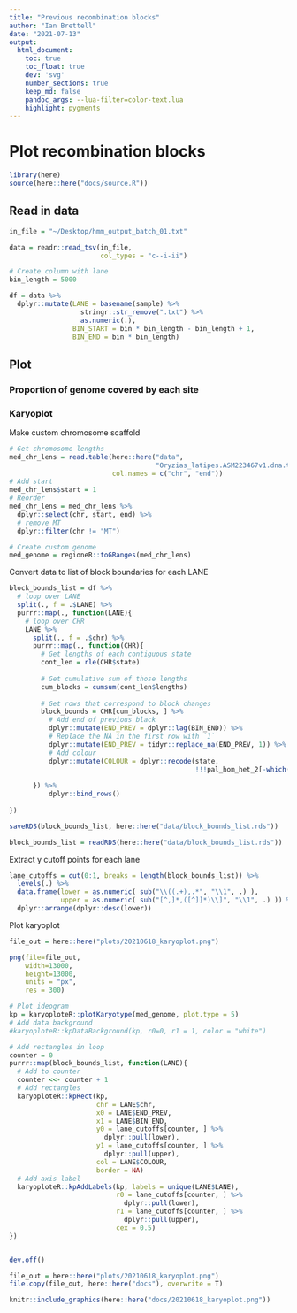 ```yaml
---
title: "Previous recombination blocks"
author: "Ian Brettell"
date: "2021-07-13"
output:
  html_document:
    toc: true
    toc_float: true
    dev: 'svg'
    number_sections: true
    keep_md: false
    pandoc_args: --lua-filter=color-text.lua
    highlight: pygments
---
```


# Plot recombination blocks

```r
library(here)
source(here::here("docs/source.R"))
```

## Read in data

```r
in_file = "~/Desktop/hmm_output_batch_01.txt"

data = readr::read_tsv(in_file,
                       col_types = "c--i-ii")

# Create column with lane
bin_length = 5000

df = data %>% 
  dplyr::mutate(LANE = basename(sample) %>% 
                  stringr::str_remove(".txt") %>% 
                  as.numeric(.),
                BIN_START = bin * bin_length - bin_length + 1,
                BIN_END = bin * bin_length) 
```

## Plot

### Proportion of genome covered by each site



### Karyoplot

Make custom chromosome scaffold

```r
# Get chromosome lengths
med_chr_lens = read.table(here::here("data",
                                     "Oryzias_latipes.ASM223467v1.dna.toplevel.fa_chr_counts.txt"),
                          col.names = c("chr", "end"))
# Add start
med_chr_lens$start = 1
# Reorder
med_chr_lens = med_chr_lens %>% 
  dplyr::select(chr, start, end) %>% 
  # remove MT
  dplyr::filter(chr != "MT")

# Create custom genome 
med_genome = regioneR::toGRanges(med_chr_lens)
```

Convert data to list of block boundaries for each LANE

```r

block_bounds_list = df %>% 
  # loop over LANE
  split(., f = .$LANE) %>% 
  purrr::map(., function(LANE){
    # loop over CHR
    LANE %>% 
      split(., f = .$chr) %>% 
      purrr::map(., function(CHR){
        # Get lengths of each contiguous state
        cont_len = rle(CHR$state)
        
        # Get cumulative sum of those lengths
        cum_blocks = cumsum(cont_len$lengths)
        
        # Get rows that correspond to block changes
        block_bounds = CHR[cum_blocks, ] %>% 
          # Add end of previous black
          dplyr::mutate(END_PREV = dplyr::lag(BIN_END)) %>% 
          # Replace the NA in the first row with `1`
          dplyr::mutate(END_PREV = tidyr::replace_na(END_PREV, 1)) %>% 
          # Add colour
          dplyr::mutate(COLOUR = dplyr::recode(state,
                                               !!!pal_hom_het_2[-which(names(pal_hom_het_2) == "UNCLASSIFIED")])) 
        
      }) %>% 
          dplyr::bind_rows()
    
})

```

```r
saveRDS(block_bounds_list, here::here("data/block_bounds_list.rds"))
```

```r
block_bounds_list = readRDS(here::here("data/block_bounds_list.rds"))
```

Extract y cutoff points for each lane

```r
lane_cutoffs = cut(0:1, breaks = length(block_bounds_list)) %>% 
  levels(.) %>% 
  data.frame(lower = as.numeric( sub("\\((.+),.*", "\\1", .) ),
             upper = as.numeric( sub("[^,]*,([^]]*)\\]", "\\1", .) )) %>% 
  dplyr::arrange(dplyr::desc(lower))
```

Plot karyoplot

```r
file_out = here::here("plots/20210618_karyoplot.png")

png(file=file_out,
    width=13000,
    height=13000,
    units = "px",
    res = 300)

# Plot ideogram
kp = karyoploteR::plotKaryotype(med_genome, plot.type = 5)
# Add data background
#karyoploteR::kpDataBackground(kp, r0=0, r1 = 1, color = "white")

# Add rectangles in loop
counter = 0
purrr::map(block_bounds_list, function(LANE){
  # Add to counter
  counter <<- counter + 1
  # Add rectangles
  karyoploteR::kpRect(kp,
                      chr = LANE$chr,
                      x0 = LANE$END_PREV,
                      x1 = LANE$BIN_END,
                      y0 = lane_cutoffs[counter, ] %>% 
                        dplyr::pull(lower),
                      y1 = lane_cutoffs[counter, ] %>% 
                        dplyr::pull(upper),
                      col = LANE$COLOUR,
                      border = NA)
  # Add axis label
  karyoploteR::kpAddLabels(kp, labels = unique(LANE$LANE),
                           r0 = lane_cutoffs[counter, ] %>% 
                             dplyr::pull(lower),
                           r1 = lane_cutoffs[counter, ] %>% 
                             dplyr::pull(upper),
                           cex = 0.5)
})


dev.off()

```

```r
file_out = here::here("plots/20210618_karyoplot.png")
file.copy(file_out, here::here("docs"), overwrite = T)
```

```r
knitr::include_graphics(here::here("docs/20210618_karyoplot.png"))
```

